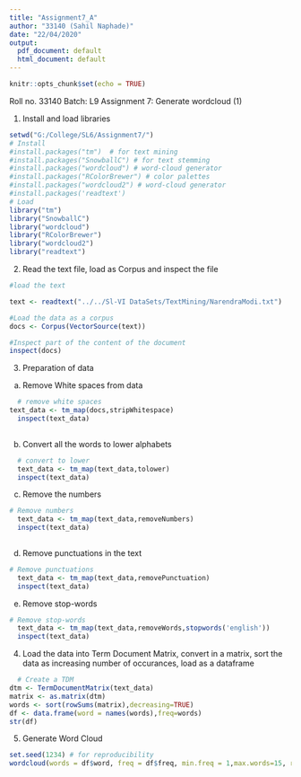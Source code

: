 ```yaml
---
title: "Assignment7_A"
author: "33140 (Sahil Naphade)"
date: "22/04/2020"
output:
  pdf_document: default
  html_document: default
---
```


```r
knitr::opts_chunk$set(echo = TRUE)
```

 Roll no. 33140
 Batch: L9
 Assignment 7: Generate wordcloud (1)

1. Install and load libraries
```r

setwd("G:/College/SL6/Assignment7/")
# Install
#install.packages("tm")  # for text mining
#install.packages("SnowballC") # for text stemming
#install.packages("wordcloud") # word-cloud generator 
#install.packages("RColorBrewer") # color palettes
#install.packages("wordcloud2") # word-cloud generator 
#install.packages('readtext')
# Load
library("tm")
library("SnowballC")
library("wordcloud")
library("RColorBrewer")
library("wordcloud2")
library("readtext")

```

2. Read the text file, load as Corpus and inspect the file
```r
#load the text

text <- readtext("../../Sl-VI DataSets/TextMining/NarendraModi.txt")

#Load the data as a corpus
docs <- Corpus(VectorSource(text))

#Inspect part of the content of the document
inspect(docs)
```

3. Preparation of data
  a. Remove White spaces from data
```r
  # remove white spaces  
text_data <- tm_map(docs,stripWhitespace)
  inspect(text_data)
  
```
  
  b. Convert all the words to lower alphabets
```r
  # convert to lower
  text_data <- tm_map(text_data,tolower)
  inspect(text_data)
```
  
  c. Remove the numbers
```r
# Remove numbers
  text_data <- tm_map(text_data,removeNumbers)
  inspect(text_data)
  
```
  
  d. Remove punctuations in the text
```r
# Remove punctuations
  text_data <- tm_map(text_data,removePunctuation)
  inspect(text_data)
```
  
  e. Remove stop-words
```r
# Remove stop-words
  text_data <- tm_map(text_data,removeWords,stopwords('english'))
  inspect(text_data)
```
  
4. Load the data into Term Document Matrix, convert in a matrix, sort the data as increasing number of occurances, load as a dataframe
```r
  # Create a TDM
dtm <- TermDocumentMatrix(text_data) 
matrix <- as.matrix(dtm) 
words <- sort(rowSums(matrix),decreasing=TRUE) 
df <- data.frame(word = names(words),freq=words)
str(df)
```

5. Generate Word Cloud
```r
set.seed(1234) # for reproducibility 
wordcloud(words = df$word, freq = df$freq, min.freq = 1,max.words=15, random.order=FALSE,rot.per=0.35,colors=brewer.pal(8, "Dark2"))

```

